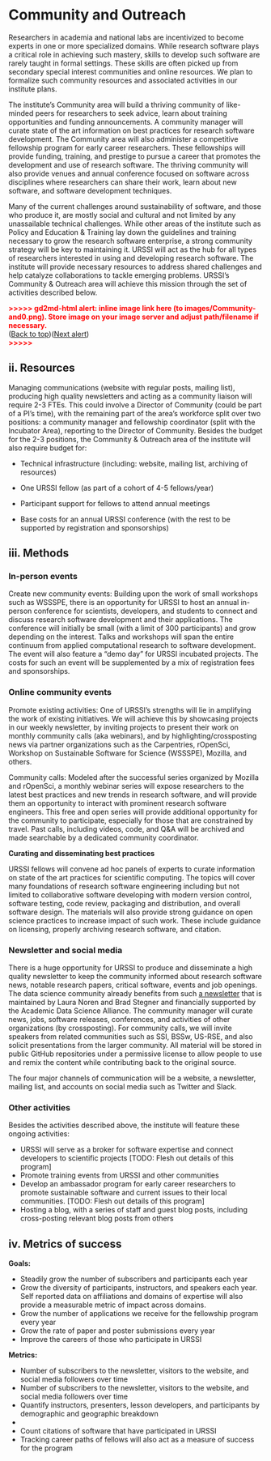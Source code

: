 # Community and Outreach

Researchers in academia and national labs are incentivized to become experts in one or more specialized domains. While research software plays a critical role in achieving such mastery, skills to develop such software are rarely taught in formal settings. These skills are often picked up from secondary special interest communities and online resources. We plan to formalize such community resources and associated activities in our institute plans. 

The institute's Community area will build a thriving community of like-minded peers for researchers to seek advice, learn about training opportunities and funding announcements. A community manager will curate state of the art information on best practices for research software development. The Community area will also administer a competitive fellowship program for early career researchers. These fellowships will provide funding, training, and prestige to pursue a career that promotes the development and use of research software. The thriving community will also provide venues and annual conference focused on software across disciplines where researchers can share their work, learn about new software, and software development techniques. 

Many of the current challenges around sustainability of software, and those who produce it, are mostly social and cultural and not limited by any unassailable technical challenges. While other areas of the institute such as Policy and Education & Training lay down the guidelines and training necessary to grow the research software enterprise, a strong community strategy will be key to maintaining it. URSSI will act as the hub for all types of researchers interested in using and developing research software. The institute will  provide necessary resources to address shared challenges and help catalyze collaborations to tackle emerging problems. URSSI's Community & Outreach area will achieve this mission through the set of activities described below.



<p id="gdcalert1" ><span style="color: red; font-weight: bold">>>>>>  gd2md-html alert: inline image link here (to images/Community-and0.png). Store image on your image server and adjust path/filename if necessary. </span><br>(<a href="#">Back to top</a>)(<a href="#gdcalert2">Next alert</a>)<br><span style="color: red; font-weight: bold">>>>>> </span></p>



## ii. Resources

Managing communications (website with regular posts, mailing list), producing high quality newsletters and acting as a community liaison will require 2-3 FTEs. This could involve a Director of Community (could be part of a PI's time), with the remaining part of the area's workforce split over two positions: a community manager and fellowship coordinator (split with the Incubator Area), reporting to the Director of Community. Besides the budget for the 2-3 positions, the Community & Outreach area of the institute will also require budget for:

-  Technical infrastructure (including: website, mailing list, archiving of resources) 

- One URSSI fellow (as part of a cohort of 4-5 fellows/year)

-  Participant support for fellows to attend annual meetings

-  Base costs for an annual URSSI conference (with the rest to be supported by registration and sponsorships)


## iii. Methods


### **In-person events**

Create new community events: Building upon the work of small workshops such as WSSSPE, there is an opportunity for URSSI to host an annual in-person conference for scientists, developers, and students to connect and discuss research software development and their applications. The conference will initially be small (with a limit of 300 participants) and grow depending on the interest. Talks and workshops will span the entire continuum from applied computational research to software development. The event will also feature a “demo day” for URSSI incubated projects. The costs for such an event will be supplemented by a mix of registration fees and sponsorships.


### **Online community events**

Promote existing activities: One of URSSI's strengths will lie in amplifying the work of existing initiatives. We will achieve this by showcasing projects in our weekly newsletter, by inviting projects to present their work on monthly community calls (aka webinars), and by highlighting/crossposting news via partner organizations such as the Carpentries, rOpenSci, Workshop on Sustainable Software for Science (WSSSPE), Mozilla, and others.

Community calls: Modeled after the successful series organized by Mozilla and rOpenSci, a monthly webinar series will expose researchers to the latest best practices and new trends in research software, and will provide them an opportunity to interact with prominent research software engineers. This free and open series will provide additional opportunity for the community to participate, especially for those that are constrained by travel. Past calls, including videos, code, and Q&A will be archived and made searchable by a dedicated community coordinator.

**Curating and disseminating best practices**

URSSI fellows will convene ad hoc panels of experts to curate information on state of the art practices for scientific computing. The topics will cover many foundations of research software engineering including but not limited to collaborative software developing with modern version control, software testing, code review, packaging and distribution, and overall software design. The materials will also provide strong guidance on open science practices to increase impact of such work. These include guidance on licensing, properly archiving research software, and citation.


### **Newsletter and social media**

There is a huge opportunity for URSSI to produce and disseminate a high quality newsletter to keep the community informed about research software news, notable research papers, critical software, events and job openings. The data science community already benefits from such [a newsletter](https://cds.nyu.edu/newsletter/) that is maintained by Laura Noren and Brad Stegner and financially supported by the Academic Data Science Alliance. The community manager will curate news, jobs, software releases, conferences, and activities of other organizations (by crossposting).  For community calls, we will invite speakers from related communities such as SSI, BSSw, US-RSE, and also solicit presentations from the larger community. All material will be stored in public GitHub repositories under a permissive license to allow people to use and remix the content while contributing back to the original source.

The four major channels of communication will be a website, a newsletter, mailing list, and accounts on social media such as Twitter and Slack.


### Other activities  
Besides the activities described above, the institute will feature these ongoing activities:



*   URSSI will serve as a broker for software expertise and connect developers to scientific projects [TODO: Flesh out details of this program]
*   Promote training events from URSSI and other communities
*   Develop an ambassador program for early career researchers to promote sustainable software and current issues to their local communities. [TODO: Flesh out details of this program]
*   Hosting a blog, with a series of staff and guest blog posts, including cross-posting relevant blog posts from others


## iv. Metrics of success

**Goals: **



*   Steadily grow the number of subscribers and participants each year
*   Grow the diversity of participants, instructors, and speakers each year. Self reported data on affiliations and domains of expertise will also provide a measurable metric of impact across domains.
*   Grow the number of applications we receive for the fellowship program every year
*   Grow the rate of paper and poster submissions every year
*   Improve the careers of those who participate in URSSI

**Metrics:**



*   Number of subscribers to the newsletter, visitors to the website, and social media followers over time
*   Number of subscribers to the newsletter, visitors to the website, and social media followers over time
*   Quantify instructors, presenters, lesson developers, and participants by demographic and geographic breakdown
*   
*   Count citations of software that have participated in URSSI
*   Tracking career paths of fellows will also act as a measure of success for the program